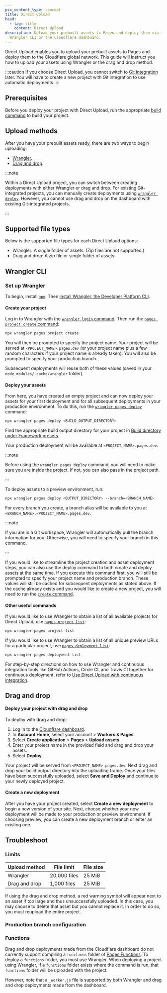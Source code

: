 ```yaml
---
pcx_content_type: concept
title: Direct Upload
head:
  - tag: title
    content: Direct Upload
description: Upload your prebuilt assets to Pages and deploy them via the
  Wrangler CLI or the Cloudflare dashboard.
---
```



Direct Upload enables you to upload your prebuilt assets to Pages and deploy them to the Cloudflare global network. This guide will instruct you how to upload your assets using Wrangler or the drag and drop method.

:::caution
If you choose Direct Upload, you cannot switch to [Git integration](/pages/get-started/git-integration/) later. You will have to create a new project with Git integration to use automatic deployments.
:::

## Prerequisites

Before you deploy your project with Direct Upload, run the appropriate [build command](/pages/configuration/build-configuration/#framework-presets) to build your project.

## Upload methods

After you have your prebuilt assets ready, there are two ways to begin uploading:

- [Wrangler](/pages/get-started/direct-upload/#wrangler-cli).
- [Drag and drop](/pages/get-started/direct-upload/#drag-and-drop).

:::note

Within a Direct Upload project, you can switch between creating deployments with either Wrangler or drag and drop. For existing Git-integrated projects, you can manually create deployments using [`wrangler deploy`](/workers/wrangler/commands/#deploy). However, you cannot use drag and drop on the dashboard with existing Git-integrated projects.

:::

## Supported file types

Below is the supported file types for each Direct Upload options:

- Wrangler: A single folder of assets. (Zip files are not supported.)
- Drag and drop: A zip file or single folder of assets.

## Wrangler CLI

### Set up Wrangler

To begin, install [`npm`](https://docs.npmjs.com/getting-started). Then [install Wrangler, the Developer Platform CLI](/workers/wrangler/install-and-update/).

#### Create your project

Log in to Wrangler with the [`wrangler login` command](/workers/wrangler/commands/#login). Then run the [`pages project create` command](/workers/wrangler/commands/#project-create):

```sh
npx wrangler pages project create
```

You will then be prompted to specify the project name. Your project will be served at `<PROJECT_NAME>.pages.dev` (or your project name plus a few random characters if your project name is already taken). You will also be prompted to specify your production branch.

Subsequent deployments will reuse both of these values (saved in your `node_modules/.cache/wrangler` folder).

#### Deploy your assets

From here, you have created an empty project and can now deploy your assets for your first deployment and for all subsequent deployments in your production environment. To do this, run the [`wrangler pages deploy`](/workers/wrangler/commands/#deploy-1) command:

```sh
npx wrangler pages deploy <BUILD_OUTPUT_DIRECTORY>
```

Find the appropriate build output directory for your project in [Build directory under Framework presets](/pages/configuration/build-configuration/#framework-presets).

Your production deployment will be available at `<PROJECT_NAME>.pages.dev`.

:::note

Before using the `wrangler pages deploy` command, you will need to make sure you are inside the project. If not, you can also pass in the project path.

:::

To deploy assets to a preview environment, run:

```sh
npx wrangler pages deploy <OUTPUT_DIRECTORY> --branch=<BRANCH_NAME>
```

For every branch you create, a branch alias will be available to you at `<BRANCH_NAME>.<PROJECT_NAME>.pages.dev`.

:::note

If you are in a Git workspace, Wrangler will automatically pull the branch information for you. Otherwise, you will need to specify your branch in this command.

:::

If you would like to streamline the project creation and asset deployment steps, you can also use the deploy command to both create and deploy assets at the same time. If you execute this command first, you will still be prompted to specify your project name and production branch. These values will still be cached for subsequent deployments as stated above. If the cache already exists and you would like to create a new project, you will need to run the [`create` command](#create-your-project).

#### Other useful commands

If you would like to use Wrangler to obtain a list of all available projects for Direct Upload, use [`pages project list`](/workers/wrangler/commands/#project-list):

```sh
npx wrangler pages project list
```

If you would like to use Wrangler to obtain a list of all unique preview URLs for a particular project, use [`pages deployment list`](/workers/wrangler/commands/#deployment-list):

```sh
npx wrangler pages deployment list
```

For step-by-step directions on how to use Wrangler and continuous integration tools like GitHub Actions, Circle CI, and Travis CI together for continuous deployment, refer to [Use Direct Upload with continuous integration](/pages/how-to/use-direct-upload-with-continuous-integration/).

## Drag and drop

#### Deploy your project with drag and drop

To deploy with drag and drop:

1. Log in to the [Cloudflare dashboard](https://dash.cloudflare.com/login).
2. In **Account Home**, select your account > **Workers & Pages**.
3. Select **Create application** > **Pages** > **Upload assets**.
4. Enter your project name in the provided field and drag and drop your assets.
5. Select **Deploy**.

Your project will be served from `<PROJECT_NAME>.pages.dev`. Next drag and drop your build output directory into the uploading frame. Once your files have been successfully uploaded, select **Save and Deploy** and continue to your newly deployed project.

#### Create a new deployment

After you have your project created, select **Create a new deployment** to begin a new version of your site. Next, choose whether your new deployment will be made to your production or preview environment. If choosing preview, you can create a new deployment branch or enter an existing one.

## Troubleshoot

### Limits

| Upload method | File limit   | File size |
| ------------- | ------------ | --------- |
| Wrangler      | 20,000 files | 25 MiB    |
| Drag and drop | 1,000 files  | 25 MiB    |

If using the drag and drop method, a red warning symbol will appear next to an asset if too large and thus unsuccessfully uploaded. In this case, you may choose to delete that asset but you cannot replace it. In order to do so, you must reupload the entire project.

### Production branch configuration

<Render file="prod-branch-update" />

### Functions

Drag and drop deployments made from the Cloudflare dashboard do not currently support compiling a `functions` folder of [Pages Functions](/pages/functions/). To deploy a `functions` folder, you must use Wrangler. When deploying a project using Wrangler, if a `functions` folder exists where the command is run, that `functions` folder will be uploaded with the project.

However, note that a `_worker.js` file is supported by both Wrangler and drag and drop deployments made from the dashboard.
